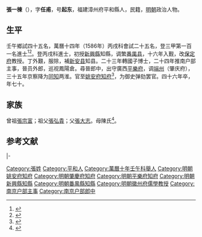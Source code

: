 {{明清人物信息框
| 姓名 = 張一棟
| 原名 =
| 圖片名稱= 
| 圖片大小 =
| 圖片說明 = 
| 最高職務 =
| 國家 = 大明 
| 爵位 =
| 籍貫 = 福建漳州府平和縣
| 族裔 = 
| 旗籍 = 
| 字號 = 字任甫，号起東
| 諡號 =
| 出生日期 = 嘉靖己酉
| 出生地點 =
| 逝世日期 = 萬曆戊午五月
| 逝世地點 =
| 墓葬 =
| 配偶 = 林安人
| 親屬 = 子張㷘、张燫、张燦、张燁、张燺、张煤
| 出身 =
* 萬曆十年壬午科舉人
* 萬曆十四年丙戌科進士
| 經歷 =
| 著作 =  
}}
'''張一棟'''（{{bd|1549年||1618年|catIdx=}}），字'''任甫'''，号'''起东'''，福建漳州府平和縣人，民籍，[[明朝|明朝]]政治人物。

== 生平 ==
壬午鄉試四十五名，萬曆十四年（1586年）丙戌科會試二十五名，登三甲第一百一名進士<ref>{{Cite book|title=《皇明贡举考》卷五|last=（明）[[张朝瑞|张朝瑞]]|first=|publisher=《续修四库全书》史部第828册|year=|isbn=|location=|pages=}}</ref><ref>{{Cite book|title=贡举志五种 上|last=鲁小俊，江俊伟著|first=|publisher=武汉：武汉大学出版社|year=2009|isbn=978-7-307-07043-1|location=|pages=}}</ref>。登丙戌科進士，初授[[新興縣|新興縣]]知縣，调繁[[番禺县|番禺县]]，十六年入觐，改[[保定府|保定府]]教授。丁外艱，服除，補[[新安县|新安县]]知县。二十三年轉國子博士，二十四年推南户部主事，晉员外郎，巡视鳳陽倉。尋晉郎中，出守廣西[[平樂府|平樂府]]，调[[端州|端州]]（肇庆府），三十五年京察降为[[同知|同知]]两淮。官至[[姚安府|姚安府]][[知府|知府]]<ref>{{cite news|title=云霄历史进士、举人、贡生名表|url=http://www.yxdlt.com/bencandy.php?fid=25&id=891|accessdate=2013-09-24|newspaper=云霄信息网|archive-date=2013-09-29|archive-url=https://web.archive.org/web/20130929040307/http://www.yxdlt.com/bencandy.php?fid=25&id=891|dead-url=no}}</ref>，为御史弹劾罢官。四十六年卒，年七十。

== 家族 ==
曾祖[[張宗富|張宗富]]；祖父[[張弘貴|張弘貴]]；父[[張大志|張大志]]。母陳氏<ref>{{Cite book|title=天一阁藏明代科举录选刊 登科录 点校本|last=龚延明主编|first=|publisher=宁波出版社|year=2016|isbn=978-7-5526-2320-8|location=宁波|pages=|quote=《天一閣藏明代科舉錄選刊.登科錄》之《萬曆丙戌科進士同年總綠》}}</ref>。

==参考文献==
{{reflist}}

{{start box}}
{{s-off}}
{{s-before|[[徐日章|徐日章]]}}
{{s-title|明朝徽州府教授|萬曆年間}}
{{s-after|[[舒曰敬|舒曰敬]]}}
|-
{{s-before|[[陳濂_(萬曆進士)|陳濂]]}}
{{s-title|明朝肇慶府知府|1603年－1606年}}
{{s-after|[[葉修|葉修]]}}
{{end box}}

{{萬曆十四年丙戌科殿試金榜}}

{{Authority control}}

{{DEFAULTSORT:Zhang张}}
[[Category:張姓|Category:張姓]]
[[Category:平和人|Category:平和人]]
[[Category:萬曆十年壬午科舉人|Category:萬曆十年壬午科舉人]]
[[Category:明朝姚安府知府|Category:明朝姚安府知府]]
[[Category:明朝肇慶府知府|Category:明朝肇慶府知府]]
[[Category:明朝平樂府知府|Category:明朝平樂府知府]]
[[Category:明朝新興縣知縣|Category:明朝新興縣知縣]]
[[Category:明朝番禺縣知縣|Category:明朝番禺縣知縣]]
[[Category:明朝徽州府儒學教授|Category:明朝徽州府儒學教授]]
[[Category:南京户部主事|Category:南京户部主事]]
[[Category:南京户部郎中|Category:南京户部郎中]]